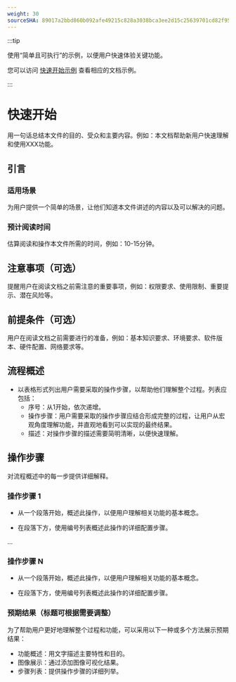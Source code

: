 ```yaml
---
weight: 30
sourceSHA: 89017a2bbd860b092afe49215c828a3038bca3ee2d15c25639701cd82f95a977
---
```


:::tip

使用“简单且可执行”的示例，以便用户快速体验关键功能。

您可以访问 [快速开始示例](https://product-doc-guide.alauda.cn/template/quick_start/example.html) 查看相应的文档示例。

:::

# 快速开始

用一句话总结本文件的目的、受众和主要内容。例如：本文档帮助新用户快速理解和使用XXX功能。

## 引言

### 适用场景

为用户提供一个简单的场景，让他们知道本文件讲述的内容以及可以解决的问题。

### 预计阅读时间

估算阅读和操作本文件所需的时间，例如：10-15分钟。

## 注意事项（可选）

提醒用户在阅读文档之前需注意的重要事项，例如：权限要求、使用限制、重要提示、潜在风险等。

## 前提条件（可选）

用户在阅读文档之前需要进行的准备，例如：基本知识要求、环境要求、软件版本、硬件配置、网络要求等。

## 流程概述

- 以表格形式列出用户需要采取的操作步骤，以帮助他们理解整个过程。列表应包括：
  - 序号：从1开始，依次递增。
  - 操作步骤：用户需要采取的操作步骤应结合形成完整的过程，让用户从宏观角度理解功能，并直观地看到可以实现的最终结果。
  - 描述：对操作步骤的描述需要简明清晰，以便快速理解。

## 操作步骤

对流程概述中的每一步提供详细解释。

### 操作步骤 1

- 从一个段落开始，概述此操作，以便用户理解相关功能的基本概念。

- 在段落下方，使用编号列表概述此操作的详细配置步骤。

…

### 操作步骤 N

- 从一个段落开始，概述此操作，以便用户理解相关功能的基本概念。

- 在段落下方，使用编号列表概述此操作的详细配置步骤。

### 预期结果（标题可根据需要调整）

为了帮助用户更好地理解整个过程和功能，可以采用以下一种或多个方法展示预期结果：

- 功能概述：用文字描述主要特性和目的。
- 图像展示：通过添加图像可视化结果。
- 步骤列表：提供操作步骤的详细列举。

